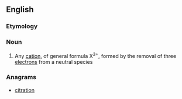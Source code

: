 ==English==

===Etymology===
{{prefix|en|tri|cation}}

===Noun===
{{en-noun}}

# {{lb|en|chemistry}} Any [[cation]], of general formula X<sup>3+</sup>, formed by the removal of three [[electron]]s from a neutral species

===Anagrams===
* [[citration#English|citration]]